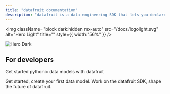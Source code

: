 ```yaml
---
title: "datafruit documentation"
description: "datafruit is a data engineering SDK that lets you declare models and pipelines as code. It makes it easy to define, run, and manage reliable, versioned data workflows across your stack."
---
```


<img
  className="block dark:hidden mx-auto"
  src="/docs/logolight.svg"
  alt="Hero Light"
  title=""
  style={{ width:"56%" }}
/>

<img
  className="hidden dark:block"
  src="/docs/logodark.svg"
  alt="Hero Dark"
  title={true}
/>

## For developers

Get started pythonic data models with datafruit

<CardGroup cols={2}>
  <Card title="Quickstart" icon="code" href="quickstart">
    Get started, create your first data model.
  </Card>
  <Card title="Contributing" icon="screwdriver-wrench" href="https://github.com/datafruit-dev/datafruit">
    Work on the datafruit SDK, shape the future of datafruit.
  </Card>
</CardGroup>
  
</Card>
